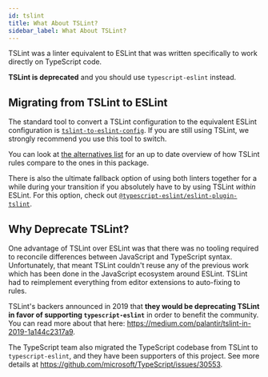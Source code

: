 ```yaml
---
id: tslint
title: What About TSLint?
sidebar_label: What About TSLint?
---
```


TSLint was a linter equivalent to ESLint that was written specifically to work directly on TypeScript code.

**TSLint is deprecated** and you should use `typescript-eslint` instead.

## Migrating from TSLint to ESLint

The standard tool to convert a TSLint configuration to the equivalent ESLint configuration is [`tslint-to-eslint-config`](https://github.com/typescript-eslint/tslint-to-eslint-config).
If you are still using TSLint, we strongly recommend you use this tool to switch.

You can look at [the alternatives list](https://github.com/typescript-eslint/typescript-eslint/blob/main/packages/eslint-plugin/TSLINT_RULE_ALTERNATIVES.md) for an up to date overview of how TSLint rules compare to the ones in this package.

There is also the ultimate fallback option of using both linters together for a while during your transition if you
absolutely have to by using TSLint _within_ ESLint.
For this option, check out [`@typescript-eslint/eslint-plugin-tslint`](../../packages/ESLint_Plugin_TSLint.mdx).

## Why Deprecate TSLint?

One advantage of TSLint over ESLint was that there was no tooling required to reconcile differences between JavaScript and TypeScript syntax.
Unfortunately, that meant TSLint couldn't reuse any of the previous work which has been done in the JavaScript ecosystem around ESLint.
TSLint had to reimplement everything from editor extensions to auto-fixing to rules.

TSLint's backers announced in 2019 that **they would be deprecating TSLint in favor of supporting `typescript-eslint`** in order to benefit the community.
You can read more about that here: https://medium.com/palantir/tslint-in-2019-1a144c2317a9.

The TypeScript team also migrated the TypeScript codebase from TSLint to `typescript-eslint`, and they have been supporters of this project.
See more details at https://github.com/microsoft/TypeScript/issues/30553.
